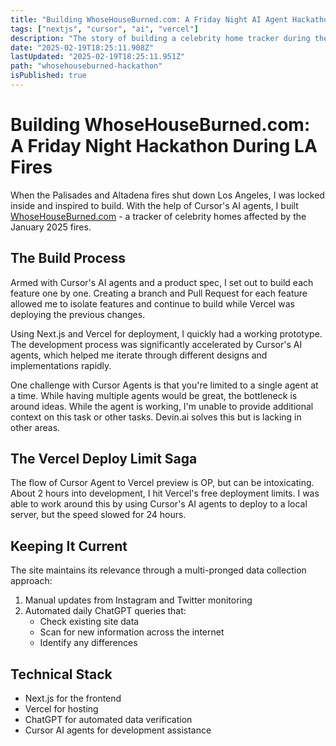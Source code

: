 ```yaml
---
title: "Building WhoseHouseBurned.com: A Friday Night AI Agent Hackathon"
tags: ["nextjs", "cursor", "ai", "vercel"]
description: "The story of building a celebrity home tracker during the 2025 LA fires - from concept to deployment in a single night using Next.js, AI agents, and automated data collection"
date: "2025-02-19T18:25:11.908Z"
lastUpdated: "2025-02-19T18:25:11.951Z"
path: "whosehouseburned-hackathon"
isPublished: true
---
```


# Building WhoseHouseBurned.com: A Friday Night Hackathon During LA Fires

When the Palisades and Altadena fires shut down Los Angeles, I was locked inside and inspired to build. With the help of Cursor's AI agents, I built [WhoseHouseBurned.com](https://www.whosehouseburned.com) - a tracker of celebrity homes affected by the January 2025 fires.

## The Build Process

Armed with Cursor's AI agents and a product spec, I set out to build each feature one by one. Creating a branch and Pull Request for each feature allowed me to isolate features and continue to build while Vercel was deploying the previous changes.

Using Next.js and Vercel for deployment, I quickly had a working prototype. The development process was significantly accelerated by Cursor's AI agents, which helped me iterate through different designs and implementations rapidly.

One challenge with Cursor Agents is that you're limited to a single agent at a time. While having multiple agents would be great, the bottleneck is around ideas. While the agent is working, I'm unable to provide additional context on this task or other tasks. Devin.ai solves this but is lacking in other areas.

## The Vercel Deploy Limit Saga

The flow of Cursor Agent to Vercel preview is OP, but can be intoxicating. About 2 hours into development, I hit Vercel's free deployment limits. I was able to work around this by using Cursor's AI agents to deploy to a local server, but the speed slowed for 24 hours.

## Keeping It Current

The site maintains its relevance through a multi-pronged data collection approach:

1. Manual updates from Instagram and Twitter monitoring
2. Automated daily ChatGPT queries that:
   - Check existing site data
   - Scan for new information across the internet
   - Identify any differences

## Technical Stack

- Next.js for the frontend
- Vercel for hosting
- ChatGPT for automated data verification
- Cursor AI agents for development assistance
